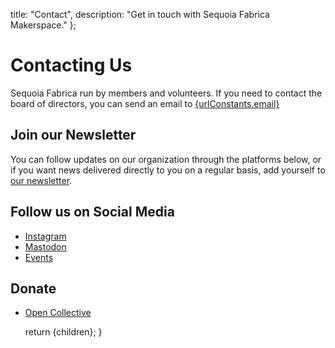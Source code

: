 
  title: "Contact",
  description: "Get in touch with Sequoia Fabrica Makerspace."
};

# Contacting Us

Sequoia Fabrica run by members and volunteers. If you need to contact the board of directors, you can send an email to <a href={urlConstants.mailto}>{urlConstants.email}</a>

## Join our Newsletter

You can follow updates on our organization through the platforms below, or if you want news delivered directly to you on a regular basis, add yourself to <a href={urlConstants.mailchimp}>our newsletter</a>.


## Follow us on Social Media

- <a href={urlConstants.instagram}>Instagram</a>
- <a href={urlConstants.mastodon}>Mastodon</a>
- <a href={urlConstants.bookWhen} data-goatcounter-click={urlConstants.bookWhen}>Events</a>


## Donate

- <a href={urlConstants.donateOC} data-goatcounter-click={urlConstants.donateOC}>Open Collective</a>

  return <DocumentLayout metadata={metadata}>{children}</DocumentLayout>;
}
